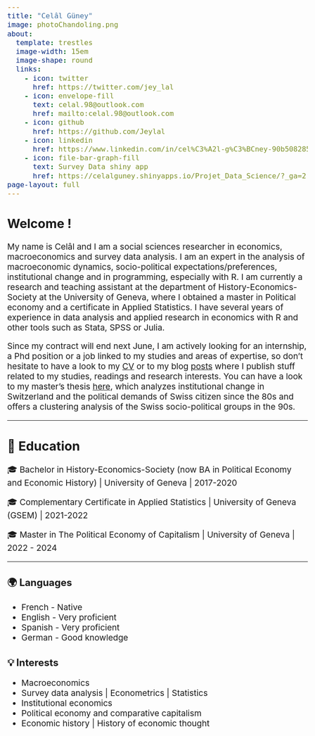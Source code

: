 ```yaml
---
title: "Celâl Güney"
image: photoChandoling.png
about:
  template: trestles
  image-width: 15em
  image-shape: round
  links:
    - icon: twitter
      href: https://twitter.com/jey_lal
    - icon: envelope-fill
      text: celal.98@outlook.com
      href: mailto:celal.98@outlook.com
    - icon: github
      href: https://github.com/Jeylal
    - icon: linkedin
      href: https://www.linkedin.com/in/cel%C3%A2l-g%C3%BCney-90b508285/?originalSubdomain=ch
    - icon: file-bar-graph-fill
      text: Survey Data shiny app
      href: https://celalguney.shinyapps.io/Projet_Data_Science/?_ga=2.255792968.1974330428.1680436983-1453518093.1673880491 
page-layout: full
---
```


```{=html}
<style>
body {
  font-size: 19px;
}
h1 {
  font-size: 2.5em;
}
</style>
```

## Welcome !

My name is Celâl and I am a social sciences researcher in economics, macroeconomics and survey data analysis. I am an expert in the analysis of macroeconomic dynamics, socio-political expectations/preferences, institutional change and in programming, especially with R. I am currently a research and teaching assistant at the department of History-Economics-Society at the University of Geneva, where I obtained a master in Political economy and a certificate in Applied Statistics. I have several years of experience in data analysis and applied research in economics with R and other tools such as Stata, SPSS or Julia.

Since my contract will end next June, I am actively looking for an internship, a Phd position or a job linked to my studies and areas of expertise, so don't hesitate to have a look to my [CV](https://jeylal.github.io/celalguney/CV.html) or to my blog [posts](https://jeylal.github.io/celalguney/) where I publish stuff related to my studies, readings and research interests. You can have a look to my master's thesis [here](https://jeylal.github.io/master-thesis/), which analyzes institutional change in Switzerland and the political demands of Swiss citizen since the 80s and offers a clustering analysis of the Swiss socio-political groups in the 90s.


------------------------------------------------------------------------

## 📖 Education

🎓  Bachelor in History-Economics-Society (now BA in Political Economy and Economic History) \| University of Geneva \| 2017-2020

🎓  Complementary Certificate in Applied Statistics \| University of Geneva (GSEM) \| 2021-2022

🎓 Master in The Political Economy of Capitalism \| University of Geneva \| 2022 - 2024

----------------------------------------------------------------------

:::{.grid}
::: {.g-col-6}
### 🌍 Languages
- French - Native  
- English - Very proficient  
- Spanish - Very proficient  
- German - Good knowledge  
:::

::: {.g-col-6}
### 💡 Interests
- Macroeconomics  
- Survey data analysis | Econometrics | Statistics  
- Institutional economics  
- Political economy and comparative capitalism  
- Economic history | History of economic thought  
:::
:::
